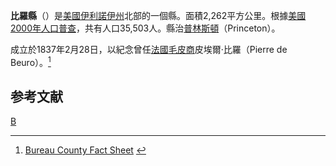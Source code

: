 {{noteTA
|T=zh-hans:比罗县 (伊利诺伊州);zh-hk:比羅縣 (伊利諾伊州);zh-tw:比羅郡 (伊利諾州);
}}
{{Infobox U.S. County
| county = 比羅縣
| state = 伊利諾州
| en county = Bureau County
| en state = Illinois
| seal = 
| seallink = 
| map = 
| map size = 150
| founded = 1837
| seat = [[普林斯頓_(伊利諾伊州)|普林斯頓]] 
| largest city = [[普林斯頓_(伊利諾伊州)|普林斯頓]]
| area_total_sq_mi = 873
| area_total_km2 =  2262
| area_land_sq_mi = 869 
| area_land_km2 = 2250
| area_water_sq_mi = 5
| area_water_km2 = 12
| area percentage = 0.54%
| census yr = 2000
| pop = 35503
| density_sq_mi = 41
| density_km2 = 16
| time zone = Central
| UTC offset = -6
| DST offset= -5
| footnotes = 
| web =
|}}
'''比羅縣'''（{{lang-en|Bureau County}}）是[[美國|美國]][[伊利諾伊州|伊利諾伊州]]北部的一個縣。面積2,262平方公里。根據[[美國2000年人口普查|美國2000年人口普查]]，共有人口35,503人。縣治[[普林斯頓_(伊利諾伊州)|普林斯頓]]（Princeton）。

成立於1837年2月28日，以紀念曾任[[法國|法國]][[毛皮商|毛皮商]]皮埃爾·比羅（Pierre de Beuro）。<ref>[http://ilsos.net/departments/archives/irad/bureau.html Bureau County Fact Sheet] {{webarchive|url=https://web.archive.org/web/20070817031521/http://www.ilsos.net/departments/archives/irad/bureau.html |date=2007-08-17 }}</ref>

==参考文献==
<div class="references-small">
<references />
</div>

{{伊利诺伊州}}
{{比羅縣 (伊利諾伊州)}}

[[Category:伊利諾州行政區劃|B]]